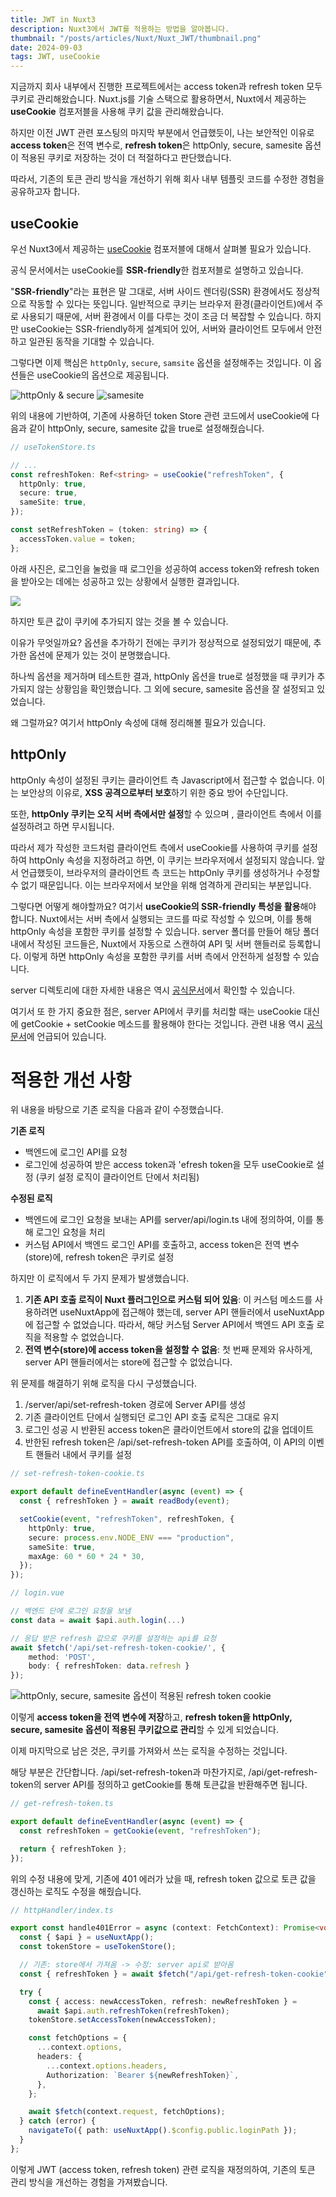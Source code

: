 ```yaml
---
title: JWT in Nuxt3
description: Nuxt3에서 JWT를 적용하는 방법을 알아봅니다.
thumbnail: "/posts/articles/Nuxt/Nuxt_JWT/thumbnail.png"
date: 2024-09-03
tags: JWT, useCookie
---
```


지금까지 회사 내부에서 진행한 프로젝트에서는 access token과 refresh token 모두 쿠키로 관리해왔습니다. Nuxt.js를 기술 스택으로 활용하면서, Nuxt에서 제공하는 **useCookie** 컴포저블을 사용해 쿠키 값을 관리해왔습니다.

하지만 이전 JWT 관련 포스팅의 마지막 부분에서 언급했듯이, 나는 보안적인 이유로 **access token**은 전역 변수로, **refresh token**은 httpOnly, secure, samesite 옵션이 적용된 쿠키로 저장하는 것이 더 적절하다고 판단했습니다.

따라서, 기존의 토큰 관리 방식을 개선하기 위해 회사 내부 템플릿 코드를 수정한 경험을 공유하고자 합니다.

## useCookie

우선 Nuxt3에서 제공하는 [useCookie](https://nuxt.com/docs/api/composables/use-cookie) 컴포저블에 대해서 살펴볼 필요가 있습니다.

공식 문서에서는 useCookie를 **SSR-friendly**한 컴포저블로 설명하고 있습니다.

"**SSR-friendly**"라는 표현은 말 그대로, 서버 사이드 렌더링(SSR) 환경에서도 정상적으로 작동할 수 있다는 뜻입니다. 일반적으로 쿠키는 브라우저 환경(클라이언트)에서 주로 사용되기 때문에, 서버 환경에서 이를 다루는 것이 조금 더 복잡할 수 있습니다. 하지만 useCookie는 SSR-friendly하게 설계되어 있어, 서버와 클라이언트 모두에서 안전하고 일관된 동작을 기대할 수 있습니다.

그렇다면 이제 핵심은 `httpOnly`, `secure`, `samsite` 옵션을 설정해주는 것입니다. 이 옵션들은 useCookie의 옵션으로 제공됩니다.

<Image src="/posts/articles/Nuxt/Nuxt_JWT/1.png" alt="httpOnly & secure" />
<Image src="/posts/articles/Nuxt/Nuxt_JWT/2.png" alt="samesite" />

위의 내용에 기반하여, 기존에 사용하던 token Store 관련 코드에서 useCookie에 다음과 같이 httpOnly, secure, samesite 값을 true로 설정해줬습니다.

```ts
// useTokenStore.ts

// ...
const refreshToken: Ref<string> = useCookie("refreshToken", {
  httpOnly: true,
  secure: true,
  sameSite: true,
});

const setRefreshToken = (token: string) => {
  accessToken.value = token;
};
```

아래 사진은, 로그인을 눌렀을 때 로그인을 성공하여 access token와 refresh token을 받아오는 데에는 성공하고 있는 상황에서 실행한 결과입니다.

<Image src="/posts/articles/Nuxt/Nuxt_JWT/3.png" />

하지만 토큰 값이 쿠키에 추가되지 않는 것을 볼 수 있습니다.

이유가 무엇일까요? 옵션을 추가하기 전에는 쿠키가 정상적으로 설정되었기 때문에, 추가한 옵션에 문제가 있는 것이 분명했습니다.

하나씩 옵션을 제거하며 테스트한 결과, httpOnly 옵션을 true로 설정했을 때 쿠키가 추가되지 않는 상황임을 확인했습니다. 그 외에 secure, samesite 옵션을 잘 설정되고 있었습니다.

왜 그럴까요? 여기서 httpOnly 속성에 대해 정리해볼 필요가 있습니다.

## httpOnly

httpOnly 속성이 설정된 쿠키는 클라이언트 측 Javascript에서 접근할 수 없습니다. 이는 보안상의 이유로, **XSS 공격으로부터 보호**하기 위한 중요 방어 수단입니다.

또한, **httpOnly 쿠키는 오직 서버 측에서만 설정**할 수 있으며 , 클라이언트 측에서 이를 설정하려고 하면 무시됩니다.

따라서 제가 작성한 코드처럼 클라이언트 측에서 useCookie를 사용하여 쿠키를 설정하여 httpOnly 속성을 지정하려고 하면, 이 쿠키는 브라우저에서 설정되지 않습니다. 앞서 언급했듯이, 브라우저의 클라이언트 측 코드는 httpOnly 쿠키를 생성하거나 수정할 수 없기 때문입니다. 이는 브라우저에서 보안을 위해 엄격하게 관리되는 부분입니다.

그렇다면 어떻게 해야할까요? 여기서 **useCookie의 SSR-friendly 특성을 활용**해야 합니다. Nuxt에서는 서버 측에서 실행되는 코드를 따로 작성할 수 있으며, 이를 통해 httpOnly 속성을 포함한 쿠키를 설정할 수 있습니다. server 폴더를 만들어 해당 폴더 내에서 작성된 코드들은, Nuxt에서 자동으로 스캔하여 API 및 서버 핸들러로 등록합니다. 이렇게 하면 httpOnly 속성을 포함한 쿠키를 서버 측에서 안전하게 설정할 수 있습니다.

server 디렉토리에 대한 자세한 내용은 역시 [공식문서](https://nuxt.com/docs/guide/directory-structure/server)에서 확인할 수 있습니다.

여기서 또 한 가지 중요한 점은, server API에서 쿠키를 처리할 때는 useCookie 대신에 getCookie + setCookie 메소드를 활용해야 한다는 것입니다. 관련 내용 역시 [공식 문서](https://nuxt.com/docs/api/composables/use-cookie#cookies-in-api-routes)에 언급되어 있습니다.

# 적용한 개선 사항

위 내용을 바탕으로 기존 로직을 다음과 같이 수정했습니다.

**기존 로직**

- 백엔드에 로그인 API를 요청
- 로그인에 성공하여 받은 access token과 'efresh token을 모두 useCookie로 설정 (쿠키 설정 로직이 클라이언트 단에서 처리됨)

**수정된 로직**

- 백엔드에 로그인 요청을 보내는 API를 server/api/login.ts 내에 정의하여, 이를 통해 로그인 요청을 처리
- 커스텀 API에서 백엔드 로그인 API를 호출하고, access token은 전역 변수(store)에, refresh token은 쿠키로 설정

하지만 이 로직에서 두 가지 문제가 발생했습니다.

1. **기존 API 호출 로직이 Nuxt 플러그인으로 커스텀 되어 있음**: 이 커스텀 메소드를 사용하려면 useNuxtApp에 접근해야 했는데, server API 핸들러에서 useNuxtApp에 접근할 수 없었습니다. 따라서, 해당 커스텀 Server API에서 백엔드 API 호출 로직을 적용할 수 없었습니다.
2. **전역 변수(store)에 access token을 설정할 수 없음**: 첫 번째 문제와 유사하게, server API 핸들러에서는 store에 접근할 수 없었습니다.

위 문제를 해결하기 위해 로직을 다시 구성했습니다.

1. /server/api/set-refresh-token 경로에 Server API를 생성
2. 기존 클라이언트 단에서 실행되던 로그인 API 호출 로직은 그대로 유지
3. 로그인 성공 시 반환된 access token은 클라이언트에서 store의 값을 업데이트
4. 반한된 refresh token은 /api/set-refresh-token API를 호출하여, 이 API의 이벤트 핸들러 내에서 쿠키를 설정

```ts
// set-refresh-token-cookie.ts

export default defineEventHandler(async (event) => {
  const { refreshToken } = await readBody(event);

  setCookie(event, "refreshToken", refreshToken, {
    httpOnly: true,
    secure: process.env.NODE_ENV === "production",
    sameSite: true,
    maxAge: 60 * 60 * 24 * 30,
  });
});
```

```ts
// login.vue

// 백엔드 단에 로그인 요청을 보냄
const data = await $api.auth.login(...)

// 응답 받은 refresh 값으로 쿠키를 설정하는 api를 요청
await $fetch('/api/set-refresh-token-cookie/', {
    method: 'POST',
    body: { refreshToken: data.refresh }
});
```

<Image
  alt="httpOnly, secure, samesite 옵션이 적용된 refresh token cookie"
  src="/posts/articles/Nuxt/Nuxt_JWT/4.png"
/>

이렇게 **access token을 전역 변수에 저장**하고, **refresh token을 httpOnly, secure, samesite 옵션이 적용된 쿠키값으로 관리**할 수 있게 되었습니다.

이제 마지막으로 남은 것은, 쿠키를 가져와서 쓰는 로직을 수정하는 것입니다.

해당 부분은 간단합니다. /api/set-refresh-token과 마찬가지로, /api/get-refresh-token의 server API를 정의하고 getCookie를 통해 토큰값을 반환해주면 됩니다.

```ts
// get-refresh-token.ts

export default defineEventHandler(async (event) => {
  const refreshToken = getCookie(event, "refreshToken");

  return { refreshToken };
});
```

위의 수정 내용에 맞게, 기존에 401 에러가 났을 때, refresh token 값으로 토큰 값을 갱신하는 로직도 수정을 해줬습니다.

```ts
// httpHandler/index.ts

export const handle401Error = async (context: FetchContext): Promise<void> => {
  const { $api } = useNuxtApp();
  const tokenStore = useTokenStore();

  // 기존: store에서 가져옴 -> 수정: server api로 받아옴
  const { refreshToken } = await $fetch("/api/get-refresh-token-cookie");

  try {
    const { access: newAccessToken, refresh: newRefreshToken } =
      await $api.auth.refreshToken(refreshToken);
    tokenStore.setAccessToken(newAccessToken);

    const fetchOptions = {
      ...context.options,
      headers: {
        ...context.options.headers,
        Authorization: `Bearer ${newRefreshToken}`,
      },
    };

    await $fetch(context.request, fetchOptions);
  } catch (error) {
    navigateTo({ path: useNuxtApp().$config.public.loginPath });
  }
};
```

이렇게 JWT (access token, refresh token) 관련 로직을 재정의하여, 기존의 토큰 관리 방식을 개선하는 경험을 가져봤습니다.
